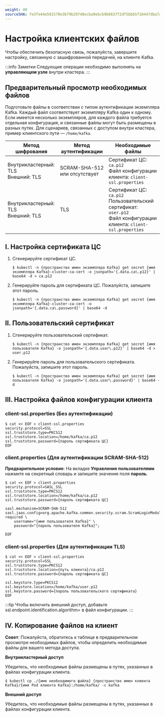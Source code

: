 ```yaml
---
weight: 40
sourceSHA: fe3fe44e581570e3b79b29748ecba9ebcb9b6637f2df5bbb5710447dba7adf57
---
```


# Настройка клиентских файлов

Чтобы обеспечить безопасную связь, пожалуйста, завершите настройку, связанную с зашифрованной передачей, на клиенте Kafka.

:::info Заметки
Следующие операции необходимо выполнять на **управляющем узле** внутри кластера.
:::

## Предварительный просмотр необходимых файлов

Подготовьте файлы в соответствии с типом аутентификации экземпляра Kafka. Каждый файл соответствует экземпляру Kafka один к одному. Если имеется несколько экземпляров, для каждого файла требуется отдельная конфигурация, и связанные файлы могут быть размещены в разных путях. Для сценариев, связанных с доступом внутри кластера, пример клиентского пути — `/home/kafka`.

| Метод шифрования                     | Метод аутентификации   | Необходимые файлы                                                                                                    |
| ------------------------------------- | ----------------------- | ------------------------------------------------------------------------------------------------------------------- |
| Внутрикластерный: TLS<br />Внешний: TLS | SCRAM-SHA-512 или отсутствует | Сертификат ЦС: `ca.p12`<br />Файл конфигурации клиента: `client-ssl.properties`                                    |
| Внутрикластерный: TLS<br />Внешний: TLS | TLS                     | Сертификат ЦС: `ca.p12`<br />Пользовательский сертификат: `user.p12`<br />Файл конфигурации клиента: `client-ssl.properties` |

## I. Настройка сертификата ЦС

1. Сгенерируйте сертификат ЦС.

   ```
   $ kubectl -n {пространство имен экземпляра Kafka} get secret {имя экземпляра Kafka}-cluster-ca-cert -o jsonpath='{.data.ca\.p12}' | base64 -d > ca.p12
   ```
2. Генерируйте пароль для сертификата ЦС. Пожалуйста, запишите этот пароль.

   ```
   $ kubectl -n {пространство имен экземпляра Kafka} get secret {имя экземпляра Kafka}-cluster-ca-cert -o jsonpath='{.data.ca\.password}' | base64 -d
   ```

## II. Пользовательский сертификат

1. Сгенерируйте пользовательский сертификат.

   ```
   $ kubectl -n {пространство имен экземпляра Kafka} get secret {имя пользователя Kafka} -o jsonpath='{.data.user\.p12}' | base64 -d > user.p12
   ```

2. Генерируйте пароль для пользовательского сертификата. Пожалуйста, запишите этот пароль.

   ```
   $ kubectl -n {пространство имен экземпляра Kafka} get secret {имя пользователя Kafka} -o jsonpath='{.data.user\.password}' | base64 -d
   ```

## III. Настройка файлов конфигурации клиента

### client-ssl.properties (Без аутентификации)

```
$ cat << EOF > client-ssl.properties
security.protocol=SSL
ssl.truststore.type=PKCS12
ssl.truststore.location=/home/kafka/ca.p12
ssl.truststore.password={пароль сертификата ЦС}
EOF
```

### client.properties (Для аутентификации SCRAM-SHA-512)

**Предварительное условие**: На вкладке **Управление пользователями** нажмите на секретный словарь и запишите значение поля **пароль**.

```
$ cat << EOF > client.properties
security.protocol=SASL_SSL
ssl.truststore.type=PKCS12
ssl.truststore.location=/home/kafka/ca.p12
ssl.truststore.password={пароль сертификата ЦС}

sasl.mechanism=SCRAM-SHA-512
sasl.jaas.config=org.apache.kafka.common.security.scram.ScramLoginModule required \
    username="{имя пользователя Kafka}" \
    password="{пароль пользователя Kafka}";

EOF
```

### client-ssl.properties (Для аутентификации TLS)

```
$ cat << EOF > client-ssl.properties
security.protocol=SSL
ssl.truststore.type=PKCS12
ssl.truststore.location={путь клиента}/ca.p12
ssl.truststore.password={пароль сертификата ЦС}

ssl.keystore.type=PKCS12
ssl.keystore.location=/home/kafka/user.p12
ssl.keystore.password={пароль пользовательского сертификата}
EOF
```

:::tip
Чтобы включить внешний доступ, добавьте ssl.endpoint.identification.algorithm= в файл конфигурации.
:::

## IV. Копирование файлов на клиент

**Совет**: Пожалуйста, обратитесь к таблице в предварительном просмотре необходимых файлов, чтобы определить необходимые файлы для вашего метода доступа.

**Внутрикластерный доступ**

Убедитесь, что необходимые файлы размещены в путях, указанных в файлах конфигурации клиента.

```
$ kubectl cp ./{имя необходимого файла} {пространство имен клиента Kafka}/{имя Pod клиента Kafka}:/home/kafka/ -c kafka
```

**Внешний доступ**

Убедитесь, что необходимые файлы размещены в путях, указанных в файлах конфигурации клиента.
